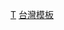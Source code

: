 {{Catnav|頁面分類|總類|維基百科模板|條目信息與編輯模板|小作品模板|地理小作品模板|亞洲小作品模板|東亞小作品模板}}

[[Category:東亞小作品模板|T]]
[[Category:台灣模板|]]